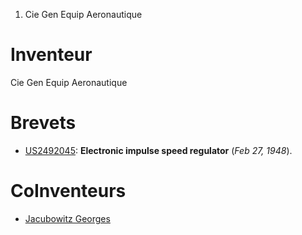 # Cie Gen Equip Aeronautique


= Inventeur =
Cie Gen Equip Aeronautique
= Brevets =
* [[US2492045]]: '''Electronic impulse speed regulator''' (''Feb 27, 1948'').

= CoInventeurs =
* [[Jacubowitz Georges]]